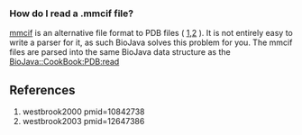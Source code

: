 === How do I read a .mmcif file? ===

[http://ndbserver.rutgers.edu/mmcif/index.html mmcif] is an alternative file format to PDB files ( [[#westbrook2000|1]],[[#westbrook2003|2]] ).
It is not entirely easy to write a parser for it, as such BioJava solves this problem for you. The mmcif files are parsed into the same BioJava data structure as the [[BioJava::CookBook:PDB:read]]

<java>
</java>

== References ==
<biblio>
#westbrook2000 pmid=10842738
#westbrook2003 pmid=12647386
</biblio>